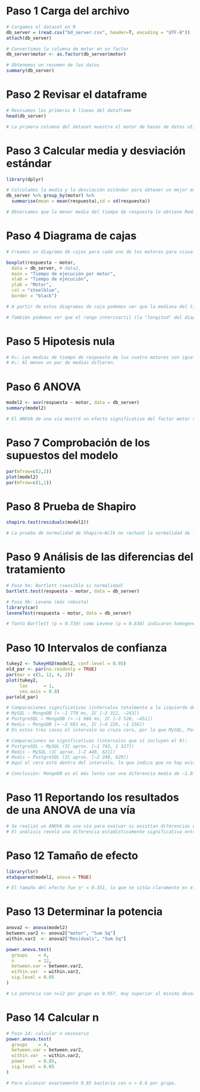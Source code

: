 # Paso 1 Carga del archivo
```r

# Cargamos el dataset en R
db_server = (read.csv("bd_server.csv", header=T, encoding = "UTF-8"))
attach(db_server)

# Convertimos la columna de motor en un factor
db_server$motor <- as.factor(db_server$motor)

# Obtenemos un resumen de los datos
summary(db_server)

```
# Paso 2 Revisar el dataframe
```r

# Revisamos las primeras 6 líneas del dataframe
head(db_server)

# La primera columna del dataset muestra el motor de bases de datos utilizado y la segunda muestra el tiempo de ejecucion en milisegundos de cada solicitud.

```


# Paso 3 Calcular media y desviación estándar
```r
library(dplyr)

# Calculamos la media y la desviación estándar para obtener un mejor entendimiento de los datos
db_server %>% group_by(motor) %>% 
  summarise(mean = mean(respuesta),sd = sd(respuesta))

# Observamos que la menor media del tiempo de respuesta lo obtiene Redis y la mayor media es para MongoDB. Por otro lado, la mayor desviación estándar la tiene PostgreSQL mientras que la menor es para Redis nuevamente.

```

# Paso 4 Diagrama de cajas
```r

# Creamos un diagrama de cajas para cada uno de los motores para visualizar la distribución de la respuesta para cada motor

boxplot(respuesta ~ motor,
  data = db_server, # data2,
  main = "Tiempo de ejecución por motor",
  xlab = "Tiempo de ejecución",
  ylab = "Motor",
  col = "steelblue",
  border = "black")

# A partir de estos diagramas de caja podemos ver que la mediana del tiempo de respuesta es más alta para las solicitudes con el motor MongoDB y más baja para aquellas que usan Redis.

# También podemos ver que el rango intercuartil (la "longitud" del diagrama de caja) para el tiempo de ejecución es más alta en el motor MySQL en comparación con los otros tres motores.

```

# Paso 5 Hipotesis nula
```r

# H₀: Las medias de tiempo de respuesta de los cuatro motores son iguales.
# H₁: Al menos un par de medias difieren.

```

# Paso 6 ANOVA
```r

model2 <- aov(respuesta ~ motor, data = db_server)
summary(model2)

# El ANOVA de una vía mostró un efecto significativo del factor motor sobre el tiempo de respuesta (F(3, 44) = 7.929, p = 0.000246).

```

# Paso 7 Comprobación de los supuestos del modelo
```r

par(mfrow=c(2,2))
plot(model2)
par(mfrow=c(1,1))

```

# Paso 8 Prueba de Shapiro

```r

shapiro.test(residuals(model2))

# La prueba de normalidad de Shapiro–Wilk no rechazó la normalidad de los residuales (W = 0.9606, p = 0.1072).

```

# Paso 9 Análisis de las diferencias del tratamiento
```r

# Paso 9a: Bartlett (sensible si normalidad)
bartlett.test(respuesta ~ motor, data = db_server)

# Paso 9b: Levene (más robusta)
library(car)
leveneTest(respuesta ~ motor, data = db_server)

# Tanto Bartlett (p = 0.739) como Levene (p = 0.838) indicaron homogeneidad de varianzas.

```

# Paso 10 Intervalos de confianza
```r

tukey2 <- TukeyHSD(model2, conf.level = 0.95)
old_par <- par(no.readonly = TRUE)
par(mar = c(5, 12, 4, 2))  
plot(tukey2,
     las      = 1,
     cex.axis = 0.8)
par(old_par)

# Comparaciones significativas (intervalos totalmente a la izquierda de 0):
# MySQL – MongoDB (≈ –1 778 ms, IC [–3 312, –243])
# PostgreSQL – MongoDB (≈ –1 986 ms, IC [–3 520, –451])
# Redis – MongoDB (≈ –2 691 ms, IC [–4 226, –1 156])
# En estos tres casos el intervalo no cruza cero, por lo que MySQL, PostgreSQL y Redis tienen tiempos de respuesta significativamente menores (más rápidos) que MongoDB.

# Comparaciones no significativas (intervalos que sí incluyen el 0):
# PostgreSQL – MySQL (IC aprox. [–1 743, 1 327])
# Redis – MySQL (IC aprox. [–2 448, 621])
# Redis – PostgreSQL (IC aprox. [–2 240, 829])
# Aquí el cero está dentro del intervalo, lo que indica que no hay evidencia estadística de diferencia de velocidad entre MySQL, PostgreSQL y Redis entre sí.

# Conclusión: MongoDB es el más lento con una diferencia media de ~1.8–2.7 s frente a cada uno de los otros motores, mientras que MySQL, PostgreSQL y Redis no difieren significativamente entre ellos.

```

# Paso 11 Reportando los resultados de una ANOVA de una vía
```r
# Se realizó un ANOVA de una vía para evaluar si existían diferencias en el tiempo medio de respuesta (ms) entre los cuatro motores de bases de datos (MongoDB, MySQL, PostgreSQL y Redis).
# El análisis reveló una diferencia estadísticamente significativa entre los motores (F(3, 44) = 7.93, p = 0.00025).

```

# Paso 12 Tamaño de efecto
```r

library(lsr)
etaSquared(model2, anova = TRUE)

# El tamaño del efecto fue η² = 0.351, lo que se sitúa claramente en el rango “grande” (> 0.14).

```

# Paso 13 Determinar la potencia
```r

anova2 <- anova(model2)
between.var2 <- anova2["motor", "Sum Sq"]
within.var2  <- anova2["Residuals", "Sum Sq"]

power.anova.test(
  groups    = 4,
  n         = 12,
  between.var = between.var2,
  within.var  = within.var2,
  sig.level = 0.05
)

# La potencia con n=12 por grupo es 0.957, muy superior al mínimo deseado de 0.85. 

```

# Paso 14 Calcular n
```r

# Paso 14: calcular n necesario
power.anova.test(
  groups    = 4,
  between.var = between.var2,
  within.var  = within.var2,
  power     = 0.85,
  sig.level = 0.05
)

# Para alcanzar exactamente 0.85 bastaría con n ≈ 8.6 por grupo.

```

